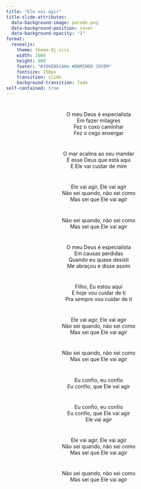 ```yaml
---
title: "Ele vai agir"
title-slide-attributes:
  data-background-image: parede.png
  data-background-position: cover
  data-background-opacity: "1"
format: 
  revealjs:
    theme: theme-dj.scss
    width: 1600
    height: 900
    footer: "#JOVENSCAHo #DOMINGO JOVEM"
    fontsize: 150px
    transition: slide
    background-transition: fade
self-contained: true
---
```


# {background-image="parede.png"}

<center>
O meu Deus é especialista <br>
Em fazer milagres <br>
Fez o coxo caminhar <br>
Fez o cego enxergar <br>
</center>

# {background-image="parede.png"}

<center>
O mar acalma ao seu mandar <br>
É esse Deus que está aqui <br>
E Ele vai cuidar de mim <br>
</center>

# {background-image="parede.png"}

<center>
Ele vai agir, Ele vai agir <br>
Não sei quando, não sei como <br>
Mas sei que Ele vai agir <br>
</center>

# {background-image="parede.png"}

<center>
Não sei quando, não sei como <br>
Mas sei que Ele vai agir <br>
</center>

# {background-image="parede.png"}

<center>
O meu Deus é especialista <br>
Em causas perdidas <br>
Quando eu quase desisti <br>
Me abraçou e disse assim <br>
</center>

# {background-image="parede.png"}

<center>
Filho, Eu estou aqui <br>
E hoje vou cuidar de ti <br>
Pra sempre vou cuidar de ti <br>
</center>

# {background-image="parede.png"}

<center>
Ele vai agir, Ele vai agir <br>
Não sei quando, não sei como <br>
Mas sei que Ele vai agir <br>
</center>

# {background-image="parede.png"}

<center>
Não sei quando, não sei como <br>
Mas sei que Ele vai agir <br>
</center>

# {background-image="parede.png"}

<center>
Eu confio, eu confio <br>
Eu confio, que Ele vai agir <br>
</center>

# {background-image="parede.png"}

<center>
Eu confio, eu confio <br>
Eu confio, que Ele vai agir <br>
Ele vai agir
</center>

# {background-image="parede.png"}

<center>
Ele vai agir, Ele vai agir <br>
Não sei quando, não sei como <br>
Mas sei que Ele vai agir <br>
</center>

# {background-image="parede.png"}

<center>
Não sei quando, não sei como <br>
Mas sei que Ele vai agir <br>
</center>